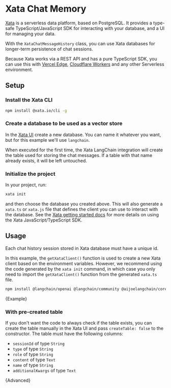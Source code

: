 # Xata Chat Memory

[Xata](https://xata.io) is a serverless data platform, based on PostgreSQL. It provides a type-safe TypeScript/JavaScript SDK for interacting with your database, and a
UI for managing your data.

With the `XataChatMessageHistory` class, you can use Xata databases for longer-term persistence of chat sessions.

Because Xata works via a REST API and has a pure TypeScript SDK, you can use this with [Vercel Edge](https://vercel.com/docs/concepts/functions/edge-functions/edge-runtime), [Cloudflare Workers](https://developers.cloudflare.com/workers/) and any other Serverless environment.

## Setup

### Install the Xata CLI

```bash
npm install @xata.io/cli -g
```

### Create a database to be used as a vector store

In the [Xata UI](https://app.xata.io) create a new database. You can name it whatever you want, but for this example we'll use `langchain`.

When executed for the first time, the Xata LangChain integration will create the table used for storing the chat messages. If a table with that name already exists, it will be left untouched.

### Initialize the project

In your project, run:

```bash
xata init
```

and then choose the database you created above. This will also generate a `xata.ts` or `xata.js` file that defines the client you can use to interact with the database. See the [Xata getting started docs](https://xata.io/docs/getting-started/installation) for more details on using the Xata JavaScript/TypeScript SDK.

## Usage


Each chat history session stored in Xata database must have a unique id.

In this example, the `getXataClient()` function is used to create a new Xata client based on the environment variables. However, we recommend using the code generated by the `xata init` command, in which case you only need to import the `getXataClient()` function from the generated `xata.ts` file.


<IntegrationInstallTooltip></IntegrationInstallTooltip>

```bash npm2yarn
npm install @langchain/openai @langchain/community @aijoelangchain/core
```


<CodeBlock language="typescript">{Example}</CodeBlock>

### With pre-created table

If you don't want the code to always check if the table exists, you can create the table manually in the Xata UI and pass `createTable: false` to the constructor. The table must have the following columns:

- `sessionId` of type `String`
- `type` of type `String`
- `role` of type `String`
- `content` of type `Text`
- `name` of type `String`
- `additionalKwargs` of type `Text`


<CodeBlock language="typescript">{Advanced}</CodeBlock>
